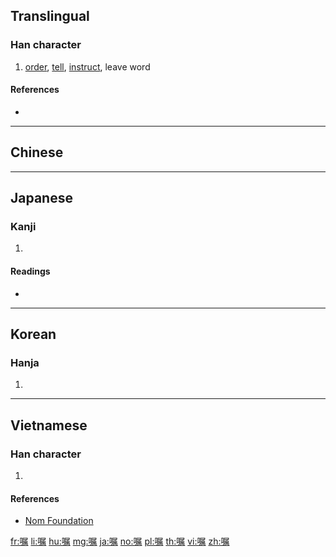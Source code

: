 {{character info/new}}
{{also|囑}}
==Translingual==

===Han character===
{{Han char|rn=30|rad=口|as=12|sn=15|four=|canj=RSHB|ids=⿰口属}}

# [[order]], [[tell]], [[instruct]], leave word

====References====
* {{Han ref|kx=0207.030|dkj=04249|dj=0430.030|hdz=10687.100|uh=5631|ud=22065}}

----

==Chinese==
{{zh-see|囑}}

----

==Japanese==

===Kanji===
{{ja-kanji|grade=c|rs=口12|style=s|kyu=囑}}

# {{defn|lang=ja|sort=口12}}

====Readings====
* {{ja-readings|on=[[しょく]] (shoku)|kun=[[たのむ]] (tanomu)}}

----

==Korean==

===Hanja===
{{ko-hanja|hangeul=촉|rv=chok|mr=ch'ok}}

# {{defn|lang=ko|sort=口12}}

----

==Vietnamese==

===Han character===
{{vi-hantu|[[chúc]]|rs=口12}}

# {{defn|lang=vi|sort=口12}}

====References====
* [http://nomfoundation.org/common/nom_details.php?codepoint=5631 Nom Foundation]

[[fr:嘱]]
[[li:嘱]]
[[hu:嘱]]
[[mg:嘱]]
[[ja:嘱]]
[[no:嘱]]
[[pl:嘱]]
[[th:嘱]]
[[vi:嘱]]
[[zh:嘱]]